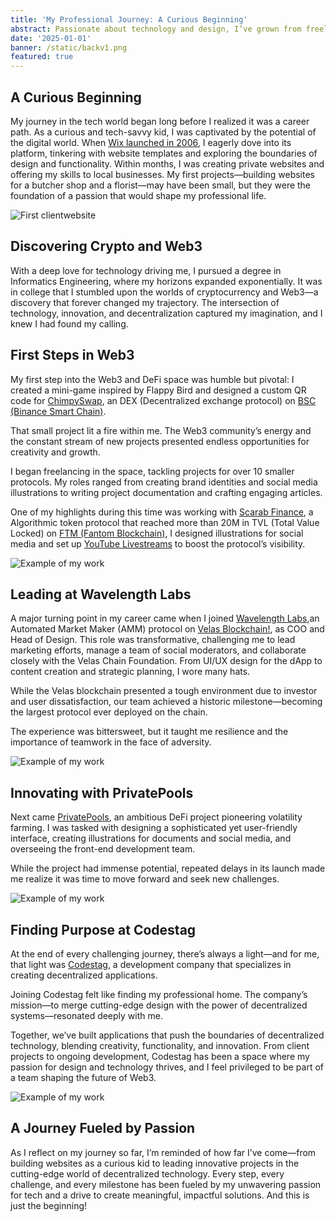 ```yaml
---
title: 'My Professional Journey: A Curious Beginning'
abstract: Passionate about technology and design, I’ve grown from freelancing in Web3 to leading projects in DeFi and blockchain. With experience in design, management, and innovation, I’m dedicated to shaping the future of decentralized tech..
date: '2025-01-01'
banner: /static/backv1.png
featured: true
---
```


## A Curious Beginning

My journey in the tech world began long before I realized it was a career path. As a curious and tech-savvy kid, I was captivated by the potential of the digital world. When [Wix launched in 2006](https://www.wix.com/), I eagerly dove into its platform, tinkering with website templates and exploring the boundaries of design and functionality. Within months, I was creating private websites and offering my skills to local businesses. My first projects—building websites for a butcher shop and a florist—may have been small, but they were the foundation of a passion that would shape my professional life.

![First clientwebsite](/static/talhowix3.png)

## Discovering Crypto and Web3

With a deep love for technology driving me, I pursued a degree in Informatics Engineering, where my horizons expanded exponentially. It was in college that I stumbled upon the worlds of cryptocurrency and Web3—a discovery that forever changed my trajectory. The intersection of technology, innovation, and decentralization captured my imagination, and I knew I had found my calling.

## First Steps in Web3

My first step into the Web3 and DeFi space was humble but pivotal: I created a mini-game inspired by Flappy Bird and designed a custom QR code for [ChimpySwap](https://x.com/ChimpySwap), an DEX (Decentralized exchange protocol) on [BSC (Binance Smart Chain)](https://www.binance.org/en/smartChain). 

That small project lit a fire within me. The Web3 community’s energy and the constant stream of new projects presented endless opportunities for creativity and growth. 

I began freelancing in the space, tackling projects for over 10 smaller protocols. My roles ranged from creating brand identities and social media illustrations to writing project documentation and crafting engaging articles. 

One of my highlights during this time was working with [Scarab Finance](https://x.com/Scarab_Finance), a Algorithmic token protocol that reached more than 20M in TVL (Total Value Locked) on [FTM (Fantom Blockchain)](https://fantom.foundation/), I designed illustrations for social media and set up [YouTube Livestreams](https://www.youtube.com/live/KcHtb7n_gCw?si=SBB9P9tmPFkOX9WS) to boost the protocol’s visibility.

![Example of my work](/static/Scarab1.png)

## Leading at Wavelength Labs

A major turning point in my career came when I joined [Wavelength Labs](https://wavelength.exchange/),an Automated Market Maker (AMM) protocol on [Velas Blockchain!](https://velas.com/), as COO and Head of Design. This role was transformative, challenging me to lead marketing efforts, manage a team of social moderators, and collaborate closely with the Velas Chain Foundation. From UI/UX design for the dApp to content creation and strategic planning, I wore many hats. 

While the Velas blockchain presented a tough environment due to investor and user dissatisfaction, our team achieved a historic milestone—becoming the largest protocol ever deployed on the chain. 

The experience was bittersweet, but it taught me resilience and the importance of teamwork in the face of adversity.

![Example of my work](/static/wavelength1.png)

## Innovating with PrivatePools

Next came [PrivatePools](https://www.privatepools.network/), an ambitious DeFi project pioneering volatility farming. I was tasked with designing a sophisticated yet user-friendly interface, creating illustrations for documents and social media, and overseeing the front-end development team. 

While the project had immense potential, repeated delays in its launch made me realize it was time to move forward and seek new challenges.

![Example of my work](/static/PPUIv2.png)

## Finding Purpose at Codestag

At the end of every challenging journey, there’s always a light—and for me, that light was [Codestag](https://codestag.dev/), a development company that specializes in creating decentralized applications. 

Joining Codestag felt like finding my professional home. The company’s mission—to merge cutting-edge design with the power of decentralized systems—resonated deeply with me. 

Together, we’ve built applications that push the boundaries of decentralized technology, blending creativity, functionality, and innovation. From client projects to ongoing development, Codestag has been a space where my passion for design and technology thrives, and I feel privileged to be part of a team shaping the future of Web3.

![Example of my work](/static/codestag123.png)

## A Journey Fueled by Passion

As I reflect on my journey so far, I’m reminded of how far I’ve come—from building websites as a curious kid to leading innovative projects in the cutting-edge world of decentralized technology. Every step, every challenge, and every milestone has been fueled by my unwavering passion for tech and a drive to create meaningful, impactful solutions. And this is just the beginning!